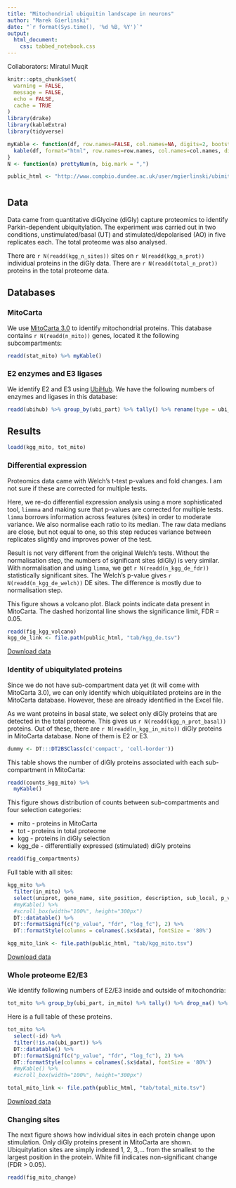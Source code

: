 ```yaml
---
title: "Mitochondrial ubiquitin landscape in neurons"
author: "Marek Gierlinski"
date: "`r format(Sys.time(), '%d %B, %Y')`"
output:
  html_document:
    css: tabbed_notebook.css
---
```


Collaborators: Miratul Muqit

```r
knitr::opts_chunk$set(
  warning = FALSE,
  message = FALSE,
  echo = FALSE,
  cache = TRUE
)
library(drake)
library(kableExtra)
library(tidyverse)

myKable <- function(df, row.names=FALSE, col.names=NA, digits=2, bootstrap="condensed", font.size=12, label=NULL, ...) {
  kable(df, format="html", row.names=row.names, col.names=col.names, digits=digits, label=label, ...) %>% kable_styling(bootstrap_options=bootstrap, full_width=FALSE, position="left", font_size=font.size)
}
N <- function(n) prettyNum(n, big.mark = ",")

public_html <- "http://www.compbio.dundee.ac.uk/user/mgierlinski/ubimito"
```

# {.tabset}

## Data

Data came from quantitative diGlycine (diGly) capture proteomics to identify Parkin-dependent ubiquitylation. The experiment was carried out in two conditions, unstimulated/basal (UT) and stimulated/depolarised (AO) in five replicates each. The total proteome was also analysed.

There are `r N(readd(kgg_n_sites))` sites on `r N(readd(kgg_n_prot))` individual proteins in the diGly data. There are `r N(readd(total_n_prot))` proteins in the total proteome data.

## Databases

### MitoCarta

We use [MitoCarta 3.0](https://www.broadinstitute.org/files/shared/metabolism/mitocarta/human.mitocarta3.0.html) to identify mitochondrial proteins. This database contains `r N(readd(n_mito))` genes, located it the following subcompartments:

```r
readd(stat_mito) %>% myKable()
```

### E2 enzymes and E3 ligases

We identify E2 and E3 using [UbiHub](https://ubihub.thesgc.org/static/UbiHub.html). We have the following numbers of enzymes and ligases in this database:

```r
readd(ubihub) %>% group_by(ubi_part) %>% tally() %>% rename(type = ubi_part) %>% myKable()
```


## Results

```r
loadd(kgg_mito, tot_mito)

```

### Differential expression

Proteomics data came with Welch's t-test p-values and fold changes. I am not sure if these are corrected for multiple tests.

Here, we re-do differential expression analysis using a more sophisticated tool, `limmma` and making sure that p-values are corrected for multiple tests. `limma` borrows information across features (sites) in order to moderate variance. We also normalise each ratio to its median. The raw data medians are close, but not equal to one, so this step reduces variance between replicates slightly and improves power of the test.

Result is not very different from the original Welch's tests. Without the normalisation step, the numbers of significant sites (diGly) is very similar. With normalisation and using `limma`, we get `r N(readd(n_kgg_de_fdr))` statistically significant sites. The Welch's p-value gives `r N(readd(n_kgg_de_welch))` DE sites. The difference is mostly due to normalisation step.

This figure shows a volcano plot. Black points indicate data present in MitoCarta. The dashed horizontal line shows the significance limit, FDR = 0.05.

```r
readd(fig_kgg_volcano)
kgg_de_link <- file.path(public_html, "tab/kgg_de.tsv")
```


[Download data](`r kgg_de_link`)

### Identity of ubiquitylated proteins

Since we do not have sub-compartment data yet (it will come with MitoCarta 3.0), we can only identify which ubiquitilated proteins are in the MitoCarta database. However, these are already identified in the Excel file.

As we want proteins in basal state, we select only diGly proteins that are detected in the total proteome. This gives us `r N(readd(kgg_n_prot_basal))` proteins. Out of these, there are `r N(readd(n_kgg_in_mito))` diGly proteins in MitoCarta database. None of them is E2 or E3.

```r
dummy <- DT:::DT2BSClass(c('compact', 'cell-border'))
```

This table shows the number of diGly proteins associated with each sub-compartment in MitoCarta:

```r
readd(counts_kgg_mito) %>% 
  myKable()
```

This figure shows distribution of counts between sub-compartments and four selection categories:

 - mito - proteins in MitoCarta
 - tot - proteins in total proteome
 - kgg - proteins in diGly selection
 - kgg_de - differentially expressed (stimulated) diGly proteins


```r
readd(fig_compartments)
```


Full table with all sites:

```r
kgg_mito %>%
  filter(in_mito) %>% 
  select(uniprot, gene_name, site_position, description, sub_local, p_value, fdr, log_fc) %>% 
  #myKable() %>% 
  #scroll_box(width="100%", height="300px")
  DT::datatable() %>% 
  DT::formatSignif(c("p_value", "fdr", "log_fc"), 2) %>% 
  DT::formatStyle(columns = colnames(.$x$data), fontSize = '80%')

kgg_mito_link <- file.path(public_html, "tab/kgg_mito.tsv")
```

[Download data](`r kgg_mito_link`)

### Whole proteome E2/E3 

We identify following numbers of E2/E3 inside and outside of mitochondria:

```r
tot_mito %>% group_by(ubi_part, in_mito) %>% tally() %>% drop_na() %>% arrange(in_mito) %>% myKable()
```

Here is a full table of these proteins.

```r
tot_mito %>% 
  select(-id) %>% 
  filter(!is.na(ubi_part)) %>% 
  DT::datatable() %>% 
  DT::formatSignif(c("p_value", "fdr", "log_fc"), 2) %>% 
  DT::formatStyle(columns = colnames(.$x$data), fontSize = '80%')
  #myKable() %>% 
  #scroll_box(width="100%", height="300px")

total_mito_link <- file.path(public_html, "tab/total_mito.tsv")
```

[Download data](`r total_mito_link`)

### Changing sites

The next figure shows how individual sites in each protein change upon stimulation. Only diGly proteins present in MitoCarta are shown. Ubiquitylation sites are simply indexed 1, 2, 3,... from the smallest to the largest position in the protein. White fill indicates non-significant change (FDR > 0.05).

```r
readd(fig_mito_change) 
```
